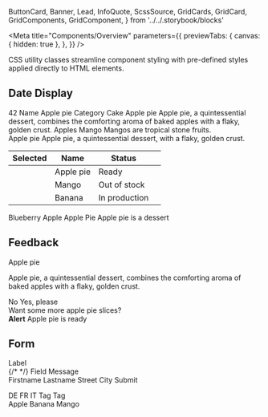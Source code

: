   ButtonCard,
  Banner,
  Lead,
  InfoQuote,
  ScssSource,
  GridCards,
  GridCard,
  GridComponents,
  GridComponent,
} from '../../.storybook/blocks'

<Meta
  title="Components/Overview"
  parameters={{
    previewTabs: {
      canvas: { hidden: true },
    },
  }}
/>

<Banner label="Components" color="red" puzzle />

<Lead>CSS utility classes streamline component styling with pre-defined styles applied directly to HTML elements.</Lead>

## Date Display

<GridComponents>
  <GridComponent
    scale="2"
    label="Badge"
    pageTitle="Components/Data Display/Badge"
    description="Badge indicates a not visited or read action. It can only be used in combination with other components like BalButton, BalCard or BalTabs."
  >
    <bal-stack>
      <bal-badge>42</bal-badge>
      <bal-badge color="success" icon="check"></bal-badge>
    </bal-stack>
  </GridComponent>
  <GridComponent
    scale="0.5"
    label="Carousel"
    fullwidth
    pageTitle="Components/Data Display/Carousel"
    description="The carousel component combines all the slide use cases."
  >
    <bal-card>
      <bal-card-content>
        <bal-carousel controls="large" interface="product" items-per-view="auto" steps="2">
          <bal-carousel-item
            color="green"
            label="Car"
            src="/assets/images/brand-icons/car-green.svg"
          ></bal-carousel-item>
          <bal-carousel-item
            color="yellow"
            label="Home"
            src="/assets/images/brand-icons/ecosystem-home-tangerine.svg"
          ></bal-carousel-item>
          <bal-carousel-item
            color="purple"
            label="Holiday"
            src="/assets/images/brand-icons/holiday-palms-purple.svg"
          ></bal-carousel-item>
          <bal-carousel-item
            color="red"
            label="Insurances"
            src="/assets/images/brand-icons/insurances-red.svg"
          ></bal-carousel-item>
          <bal-carousel-item
            color="green"
            label="Car"
            src="/assets/images/brand-icons/car-green.svg"
          ></bal-carousel-item>
          <bal-carousel-item
            color="yellow"
            label="Home"
            src="/assets/images/brand-icons/ecosystem-home-tangerine.svg"
          ></bal-carousel-item>
          <bal-carousel-item
            color="purple"
            label="Holiday"
            src="/assets/images/brand-icons/holiday-palms-purple.svg"
          ></bal-carousel-item>
          <bal-carousel-item
            color="red"
            label="Insurances"
            src="/assets/images/brand-icons/insurances-red.svg"
          ></bal-carousel-item>
        </bal-carousel>
      </bal-card-content>
    </bal-card>
  </GridComponent>
  <GridComponent
    scale="0.8"
    label="Data"
    fullwidth
    pageTitle="Components/Data Display/Data"
    description="Data component display readonly form data."
  >
    <bal-card>
      <bal-card-content>
        <bal-data border>
          <bal-data-item>
            <bal-data-label>Name</bal-data-label>
            <bal-data-value>Apple pie</bal-data-value>
          </bal-data-item>
          <bal-data-item>
            <bal-data-label>Category</bal-data-label>
            <bal-data-value editable>Cake</bal-data-value>
          </bal-data-item>
        </bal-data>
      </bal-card-content>
    </bal-card>
  </GridComponent>
  <GridComponent
    scale="0.7"
    label="Hint"
    fullwidth
    fullheight
    fullscreen
    pageTitle="Components/Data Display/Hint"
    description="Hint hides content with some additional description and shows it by clicking the icon. It can easily combined with the bal-data or bal-field component."
  >
    <bal-hint demo style={{ marginLeft: '30%', marginTop: '10%' }}>
      <bal-hint-title>Apple pie</bal-hint-title>
      <bal-hint-text>
        Apple pie, a quintessential dessert, combines the comforting aroma of baked apples with a flaky, golden crust.
      </bal-hint-text>
    </bal-hint>
  </GridComponent>
  <GridComponent
    scale="0.8"
    label="Icon"
    fullwidth
    pageTitle="Components/Data Display/Icon"
    description="Icons are used to represent ideas, objects or actions."
  >
    <bal-stack>
      <bal-icon name="edit" size="small"></bal-icon>
      <bal-icon name="edit"></bal-icon>
      <bal-icon name="edit" size="medium"></bal-icon>
      <bal-icon name="edit" size="large"></bal-icon>
      <bal-icon name="edit" size="x-large"></bal-icon>
      <bal-icon name="edit" size="xx-large"></bal-icon>
    </bal-stack>
  </GridComponent>
  <GridComponent
    scale="0.8"
    label="List"
    fullwidth
    pageTitle="Components/Data Display/List"
    description="List present content in a way that makes it easy to identify a specific item in a collection."
  >
    <bal-card>
      <bal-card-content>
        <bal-list border background="color">
          <bal-list-item clickable href="www.baloise.com" target="_blank">
            <bal-list-item-content>
              <bal-list-item-title>Apples</bal-list-item-title>
            </bal-list-item-content>
            <bal-list-item-icon right>
              <bal-icon name="nav-go-right" size="x-small"></bal-icon>
            </bal-list-item-icon>
          </bal-list-item>
          <bal-list-item clickable href="www.baloise.com" target="_blank">
            <bal-list-item-content>
              <bal-list-item-title>Mango</bal-list-item-title>
              <bal-list-item-subtitle>Mangos are tropical stone fruits.</bal-list-item-subtitle>
            </bal-list-item-content>
            <bal-list-item-icon right>
              <bal-icon name="link" size="x-small"></bal-icon>
            </bal-list-item-icon>
          </bal-list-item>
        </bal-list>
      </bal-card-content>
    </bal-card>
  </GridComponent>
  <GridComponent
    scale="0.5"
    label="Popup"
    fullheight
    fullwidth
    center
    pageTitle="Components/Data Display/Popup"
    description="Tag highlights a label for quick recognition."
  >
    <div class="is-flex is-justify-content-center is-align-items-center">
      <bal-button bal-popup="my-popup" color="secondary">
        Apple pie
      </bal-button>
      <bal-popup id="my-popup" label="Apple pie" offset="16" demo>
        Apple pie, a quintessential dessert, with a flaky, golden crust.
      </bal-popup>
    </div>
  </GridComponent>
  <GridComponent
    scale="0.6"
    label="Table"
    fullwidth
    pageTitle="Components/Data Display/Table"
    description="A table is used to organize and present data, in a structured and accessible format for easy reference."
  >
    <bal-card>
      <bal-card-content>
        <table class="table is-fullwidth is-striped p-none">
          <thead>
            <th>Selected</th>
            <th>Name</th>
            <th>Status</th>
            <th></th>
          </thead>
          <tbody>
            <tr>
              <td>
                <bal-checkbox id="checkbox1"></bal-checkbox>
              </td>
              <td>Apple pie</td>
              <td>
                <bal-tag color="green">Ready</bal-tag>
              </td>
              <td class="has-buttons">
                <bal-button color="info" size="small" icon="edit" square outlined></bal-button>
                <bal-button color="info" size="small" icon="trash" square outlined></bal-button>
              </td>
            </tr>
            <tr>
              <td>
                <bal-checkbox id="checkbox2"></bal-checkbox>
              </td>
              <td>Mango</td>
              <td>
                <bal-tag size="" color="red">
                  Out of stock
                </bal-tag>
              </td>
              <td class="has-buttons">
                <bal-button color="info" size="small" icon="edit" square outlined></bal-button>
                <bal-button color="info" size="small" icon="trash" square outlined></bal-button>
              </td>
            </tr>
            <tr>
              <td>
                <bal-checkbox id="checkbox3"></bal-checkbox>
              </td>
              <td>Banana</td>
              <td>
                <bal-tag size="" color="yellow">
                  In production
                </bal-tag>
              </td>
              <td class="has-buttons">
                <bal-button color="info" size="small" icon="edit" square outlined></bal-button>
                <bal-button color="info" size="small" icon="trash" square outlined></bal-button>
              </td>
            </tr>
          </tbody>
        </table>
      </bal-card-content>
    </bal-card>
  </GridComponent>
  <GridComponent
    scale="1.2"
    label="Tag"
    pageTitle="Components/Data Display/Tag"
    description="Tag highlights a label for quick recognition."
  >
    <bal-stack>
      <bal-tag color="primary">Blueberry</bal-tag>
      <bal-tag closable color="red">
        Apple
      </bal-tag>
    </bal-stack>
  </GridComponent>
  <GridComponent
    scale="1"
    label="Tooltip"
    fullheight
    fullwidth
    center
    pageTitle="Components/Data Display/Tooltip"
    description="Tag highlights a label for quick recognition."
  >
    <bal-button color="secondary" id="basic-tooltip">
      Apple Pie
    </bal-button>
    <bal-tooltip reference="basic-tooltip" demo>
      Apple pie is a dessert
    </bal-tooltip>
  </GridComponent>
</GridComponents>

## Feedback

<GridComponents>
  <GridComponent
    scale="0.5"
    label="Modal"
    fullwidth
    fullheight
    fullscreen
    pageTitle="Components/Feedback/Modal"
    description="Checkboxes allow users to select one or more items from a set. Checkboxes can turn one or more option(s) on or off."
  >
    <bal-modal demo>
      <bal-modal-header>Apple pie</bal-modal-header>
      <bal-modal-body>
        <p>
          Apple pie, a quintessential dessert, combines the comforting aroma of baked apples with a flaky, golden crust.
        </p>
        <bal-button-group position="right" reverse>
          <bal-button color="text">No</bal-button>
          <bal-button color="primary">Yes, please</bal-button>
        </bal-button-group>
      </bal-modal-body>
    </bal-modal>
  </GridComponent>
  <GridComponent
    scale="5"
    fullwidth
    fullscreen
    label="Progessbar"
    pageTitle="Components/Feedback/Progessbar"
    description="Checkboxes allow users to select one or more items from a set. Checkboxes can turn one or more option(s) on or off."
  >
    <bal-progress-bar background="grey" value="50"></bal-progress-bar>
  </GridComponent>
  <GridComponent
    scale="0.5"
    label="Snackbar"
    fullwidth
    fullheight
    pageTitle="Components/Feedback/Snackbar"
    description="Checkboxes allow users to select one or more items from a set. Checkboxes can turn one or more option(s) on or off."
  >
    <div style={{ position: 'absolute', bottom: '1rem', right: '0' }}>
      <bal-snackbar subject="Apple Pie" action="Yes, please">
        Want some more apple pie slices?
      </bal-snackbar>
    </div>
  </GridComponent>
  <GridComponent
    scale="1.5"
    label="Spinner"
    pageTitle="Components/Feedback/Spinner"
    description="Checkboxes allow users to select one or more items from a set. Checkboxes can turn one or more option(s) on or off."
  >
    <bal-spinner></bal-spinner>
  </GridComponent>
  <GridComponent
    scale="0.5"
    label="Toast"
    pageTitle="Components/Feedback/Toast"
    description="Checkboxes allow users to select one or more items from a set. Checkboxes can turn one or more option(s) on or off."
  >
    <div style={{ marginTop: '-180px' }}>
      <bal-toast>
        <strong>Alert</strong> Apple pie is ready
      </bal-toast>
    </div>
  </GridComponent>
</GridComponents>

## Form

<GridComponents>
  <GridComponent
    scale="1"
    label="Checkbox"
    pageTitle="Components/Form/Checkbox"
    description="Checkboxes allow users to select one or more items from a set. Checkboxes can turn one or more option(s) on or off."
  >
    <div class="has-text-centered">
      <bal-checkbox-group vertical style={{ width: '120px' }}>
        <bal-checkbox label="Apple" />
        <bal-checkbox label="Mango" checked />
      </bal-checkbox-group>
    </div>
  </GridComponent>
  <GridComponent
    scale="1"
    label="Date"
    pageTitle="Components/Form/Date"
    description="Date Component is a datepicker designed to simplify the process of date selection."
  >
    <div class="has-text-centered">
      <bal-date value="2023-10-21"></bal-date>
    </div>
  </GridComponent>
  <GridComponent
    scale="1"
    label="Field"
    pageTitle="Components/Form/Field"
    description="Field wraps a form field like input. It provides a clear style structure of each control."
  >
    <bal-field>
      <bal-field-label required>Label</bal-field-label>
      <bal-field-control>
        <div class="has-background-red-2 has-radius-normal" style={{ width: '200px', height: '48px' }}></div>
        {/* <bal-input placeholder="Placeholder"></bal-input> */}
      </bal-field-control>
      <bal-field-message color="hint">Field Message</bal-field-message>
    </bal-field>
  </GridComponent>
  <GridComponent
    scale="1"
    label="File Upload"
    pageTitle="Components/Form/File Upload"
    description="File Upload is all in one component. It supports drag&drop and the normal file upload dialog of the browser."
  >
    <bal-file-upload label="Choose or drop a file..."></bal-file-upload>
  </GridComponent>
  <GridComponent
    scale="0.5"
    fullheight
    fullwidth
    center
    label="Form"
    pageTitle="Components/Form/Form"
    description="The form component wraps the form section. It helps to scroll to the first invalid field after a failed submit."
  >
    <form>
      <bal-card>
        <bal-card-content>
          <bal-form-grid>
            <bal-form-col size="half">
              <bal-field required>
                <bal-field-label>Firstname</bal-field-label>
                <bal-field-control>
                  <bal-input name="firstname" placeholder="Enter your firstname" value="" autocomplete="on"></bal-input>
                </bal-field-control>
              </bal-field>
            </bal-form-col>
            <bal-form-col size="half">
              <bal-field required>
                <bal-field-label>Lastname</bal-field-label>
                <bal-field-control>
                  <bal-input name="lastname" placeholder="Enter your lastname" value="" autocomplete="on"></bal-input>
                </bal-field-control>
              </bal-field>
            </bal-form-col>
            <bal-form-col size="half">
              <bal-field required>
                <bal-field-label>Street</bal-field-label>
                <bal-field-control>
                  <bal-input name="street" placeholder="Enter your street" autocomplete="on"></bal-input>
                </bal-field-control>
              </bal-field>
            </bal-form-col>
            <bal-form-col size="half">
              <bal-field required>
                <bal-field-label>City</bal-field-label>
                <bal-field-control>
                  <bal-input name="city" placeholder="Basel" autocomplete="on"></bal-input>
                </bal-field-control>
              </bal-field>
            </bal-form-col>
          </bal-form-grid>
        </bal-card-content>
        <bal-card-actions position="left">
          <bal-button element-type="submit" color="primary">
            Submit
          </bal-button>
        </bal-card-actions>
      </bal-card>
    </form>
  </GridComponent>
  <GridComponent
    scale="0.5"
    fullheight
    fullwidth
    center
    label="Form Grid"
    pageTitle="Components/Form/Form Grid"
    description="Form Grid components help to structure form controls in a simple grid. On mobile all controls have the the full width."
  >
    <bal-form-grid>
      <bal-form-col>
        <div class="has-background-red-2 has-radius-normal mb-small" style={{ width: '100%', height: '48px' }}></div>
      </bal-form-col>
      <bal-form-col size="half">
        <div class="has-background-red-2 has-radius-normal mb-small" style={{ width: '100%', height: '48px' }}></div>
      </bal-form-col>
      <bal-form-col size="half">
        <div class="has-background-red-2 has-radius-normalmb-small" style={{ width: '100%', height: '48px' }}></div>
      </bal-form-col>
      <bal-form-col size="one-third">
        <div class="has-background-red-2 has-radius-normalmb-small" style={{ width: '100%', height: '48px' }}></div>
      </bal-form-col>
      <bal-form-col size="one-third">
        <div class="has-background-red-2 has-radius-normalmb-small" style={{ width: '100%', height: '48px' }}></div>
      </bal-form-col>
      <bal-form-col size="one-third">
        <div class="has-background-red-2 has-radius-normal mb-small" style={{ width: '100%', height: '48px' }}></div>
      </bal-form-col>
      <bal-form-col size="one-quarter">
        <div class="has-background-red-2 has-radius-normalmb-small" style={{ width: '100%', height: '48px' }}></div>
      </bal-form-col>
      <bal-form-col size="one-quarter">
        <div class="has-background-red-2 has-radius-normalmb-small" style={{ width: '100%', height: '48px' }}></div>
      </bal-form-col>
      <bal-form-col size="one-quarter">
        <div class="has-background-red-2 has-radius-normal mb-small" style={{ width: '100%', height: '48px' }}></div>
      </bal-form-col>
      <bal-form-col size="one-quarter">
        <div class="has-background-red-2 has-radius-normal mb-small" style={{ width: '100%', height: '48px' }}></div>
      </bal-form-col>
    </bal-form-grid>
  </GridComponent>
  <GridComponent
    scale="1"
    label="Input"
    pageTitle="Components/Form/Input"
    description="Input component is a wrapper to the HTML input element."
  >
    <bal-input placeholder="Placeholder" type="text"></bal-input>
  </GridComponent>
  <GridComponent
    scale="1"
    label="Input Group"
    pageTitle="Components/Form/Input Group"
    description="Input Group can combine various components to one field control."
  >
    <bal-stack layout="vertical">
      <bal-input-group class="mb-normal">
        <bal-icon name="call"></bal-icon>
        <bal-select style={{ maxWidth: '106px' }} value="DE">
          <bal-select-option label="DE" value="DE">
            DE
          </bal-select-option>
          <bal-select-option label="FR" value="FR">
            FR
          </bal-select-option>
          <bal-select-option label="IT" value="IT">
            IT
          </bal-select-option>
        </bal-select>
        <bal-input placeholder="79 123 45 67"></bal-input>
      </bal-input-group>
      <bal-input-group class="mb-normal">
        <bal-tag size="small" closable>
          Tag
        </bal-tag>
        <bal-tag size="small" closable>
          Tag
        </bal-tag>
        <bal-input placeholder="Enter text here"></bal-input>
        <bal-icon name="date"></bal-icon>
      </bal-input-group>
    </bal-stack>
  </GridComponent>
  <GridComponent
    scale="1"
    label="Input Slider"
    pageTitle="Components/Form/Input Slider"
    description="Input Slider component lets users select from a range of values by moving the slider thumb."
  >
    <bal-input-slider has-ticks max="100" min="0" step="20" value="20"></bal-input-slider>
  </GridComponent>
  <GridComponent
    scale="1"
    label="Input Stepper"
    pageTitle="Components/Form/Input Stepper"
    description="Input Stepper can be used to ask the user an amount of limited amounts like the amount of children."
  >
    <bal-input-stepper></bal-input-stepper>
  </GridComponent>
  <GridComponent
    scale="1"
    label="Number Input"
    pageTitle="Components/Form/Number Input"
    description="Number Input only allows to enter valid numbers."
  >
    <bal-number-input decimal="2" suffix="CHF" value="1234.45"></bal-number-input>
  </GridComponent>
  <GridComponent
    scale="1"
    label="Radio"
    pageTitle="Components/Form/Radio"
    description="Checkboxes allow users to select one or more items from a set. Checkboxes can turn one or more option(s) on or off."
  >
    <div class="has-text-centered">
      <bal-radio-group vertical style={{ width: '120px' }} value="2">
        <bal-radio label="Apple" value="1" />
        <bal-radio label="Mango" value="2" />
      </bal-radio-group>
    </div>
  </GridComponent>
  <GridComponent
    scale="1"
    label="Select"
    pageTitle="Components/Form/Select"
    description="Select allows the user to choose one or multiple option from a list."
  >
    <bal-select value="Apple">
      <bal-select-option value="Apple" label="Apple">
        Apple
      </bal-select-option>
      <bal-select-option value="Banana" label="Banana">
        Banana
      </bal-select-option>
      <bal-select-option value="Mango" label="Mango">
        Mango
      </bal-select-option>
    </bal-select>
  </GridComponent>
  <GridComponent
    scale="1"
    label="Textarea"
    pageTitle="Components/Form/Textarea"
    description="Textarea allows a user to write and edit large texts."
  >
    <bal-textarea placeholder="Enter a comment" style={{ width: '227px' }}></bal-textarea>
  </GridComponent>
  <GridComponent
    scale="1"
    label="Time Input"
    pageTitle="Components/Form/Time Input"
    description="Time Input allows to enter valid numbers for their specific index. The time value will be formatted accordingly."
  >
    <bal-time-input style={{ width: '227px' }}></bal-time-input>
  </GridComponent>
</GridComponents>
